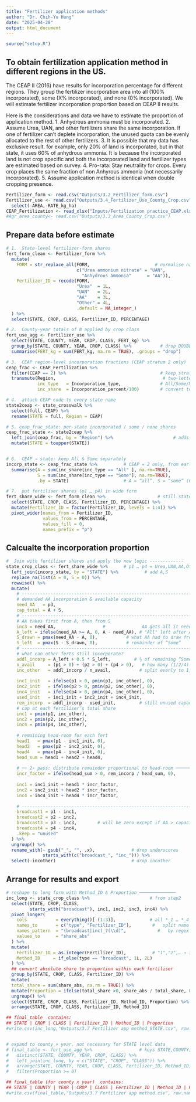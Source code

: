 ```yaml
---
title: "Fertilizer application methods"
author: "Dr. Chih-Yu Hung"
date: "2025-04-28"
output: html_document
---
```


```r
source("setup.R")
```

## To obtain fertilization application method in different regions in the US. 

The CEAP II (2016) have results for incorporation percentage for different regions. 
They group the fertilizer incorporation area into all (100% incorporated), some (X% incorporated), and none (0% incorporated). We will estimate fertilizer incorporation proportion based on CEAP II results. 

Here is the considerations and data we have to estimate the proportion of application method. 
1. Anhydrous ammonia must be incorporated. 
2. Assume Urea, UAN, and other fertilizers share the same incorporation. If one of fertilizer can't deplete incorporation, the unused quota can be evenly allocated to the rest of other fertilizers. 
3. It is possible that my data has exclusive result. for example, only 20% of land is incorporated, but in that state, it uses 60% of anhydrous ammonia. It is because the incorporated land is not crop specific and both the incorporated land and fertilizer types are estimated based on survey. 
4. Pro-rata: Stay neutrality for crops. Every crop places the same fraction of non Anhyrous ammonia (not necessarily incorporated). 
5. Assume application method is identical when double cropping presence.

```r
Fertilizer_form <- read.csv("Outputs/3.2_Fertilizer_form.csv")
Fertilizer_use <- read.csv("Outputs/3.4_Fertilizer_Use_County_Crop.csv") %>%
  select(-AREA,-RATE_kg_ha)
CEAP_Fertilization <- read_xlsx("Inputs/Fertilization practice_CEAP.xlsx")
#Agr_area_county<- read.csv("Outputs/3.3_Area_County_Crop.csv")
```


## Prepare data before estimate


```r
# 1.  State‑level fertilizer‑form shares
fert_form_clean <- Fertilizer_form %>%
  mutate(
    FORM = str_replace_all(FORM,                         # normalise names
                           c("Urea ammonium nitrate" = "UAN",
                             "Anhydrous ammonia"      = "AA")),
    Fertilizer_ID = recode(FORM,
                           "Urea"  = 1L,
                           "UAN"   = 2L,
                           "AA"    = 3L,
                           "Other" = 4L,
                           .default = NA_integer_)
  ) %>%
  select(STATE, CROP, CLASS, Fertilizer_ID, PERCENTAGE)

# 2.  County‑year totals of N applied by crop class
fert_use_agg <- Fertilizer_use %>%
  select(STATE, COUNTY, YEAR, CROP, CLASS, FERT_kg) %>%
  group_by(STATE, COUNTY, YEAR, CROP, CLASS) %>%           # drop DOUBLE
  summarise(FERT_kg = sum(FERT_kg, na.rm = TRUE), .groups = "drop")

# 3.  CEAP region‑level incorporation fractions (CEAP stratum 2 only)
ceap_frac <- CEAP_Fertilization %>%
  filter(CEAP == 2) %>%                                    # keep stratum 2
  transmute(Region,                                         # two‑letter CEAP code
            inc_type   = Incorporation_type,               # All/Some/None
            inc_share  = Incorporation_percent/100)        # convert to fraction

# 4.  attach CEAP code to every state name 
state2ceap <- state_crosswalk %>%
  select(full, CEAP) %>%
  rename(STATE = full, Region = CEAP)

# 5. ceap_frac_state: per‐state incorporated / some / none shares
ceap_frac_state <- state2ceap %>%
  left_join(ceap_frac, by = "Region") %>%                       # adds inc_type & inc_share
  mutate(STATE = toupper(STATE))


# 6.  CEAP → state: keep All & Some separately 
incorp_state <- ceap_frac_state %>%          # CEAP = 2 only, from earlier step
  summarise(A = sum(inc_share[inc_type == "All" ], na.rm=TRUE),
            S = sum(inc_share[inc_type == "Some"], na.rm=TRUE),
            .by = STATE)                     # A = “all”, S = “some” (0–1 scale)

# 7.  put fertiliser shares (p1 … p4) in wide form 
fert_share_wide <- fert_form_clean %>%                    # still state‑level
  select(STATE, CROP, CLASS, Fertilizer_ID, PERCENTAGE) %>%
  mutate(Fertilizer_ID = factor(Fertilizer_ID, levels = 1:4)) %>%
  pivot_wider(names_from = Fertilizer_ID,
              values_from = PERCENTAGE,
              values_fill = 0,
              names_prefix = "p")        
```

## Calcualte the incorporation proportion
```r
#  Join with fertiliser shares and apply the new logic -------------
state_crop_class <- fert_share_wide %>%      # p1 … p4 = Urea,UAN,AA,Other
  left_join(incorp_state, by = "STATE") %>%          # add A,S
  replace_na(list(A = 0, S = 0)) %>%
  rowwise() %>%
  mutate(
    # ------------------------------------------------------------------
    # demanded AA incorporation & available capacity
    need_AA   = p3,
    cap_total = A + S,
    # ------------------------------------------------------------------
    # AA takes first from A, then from S
    inc3 = need_AA,                  #              AA gets all it needs
    A_left = ifelse(need_AA >= A, 0, A - need_AA), # "All" left after AA
    S_drawn = pmax(need_AA - A, 0),           # what AA had to draw from “Some”
    S_left  = pmax(S - S_drawn, 0),           # remainder of “Some”
    # ------------------------------------------------------------------
    # what can other ferts still incorporate?
    addl_incorp = A_left + 0.5 * S_left,         # ½ of remaining “Some”
    n_avail     = (p1 > 0) + (p2 > 0) + (p4 > 0),   # how many (1/2/4) present
    inc_other   = addl_incorp / n_avail,           # split evenly to 1,2,4
    
    inc1_init   = ifelse(p1 > 0, pmin(p1, inc_other), 0),
    inc2_init   = ifelse(p2 > 0, pmin(p2, inc_other), 0),
    inc4_init   = ifelse(p4 > 0, pmin(p4, inc_other), 0),
    used_init   = inc1_init + inc2_init + inc4_init,
    rem_incorp  = addl_incorp - used_init,         # still unused capacity
    # cap at each fertiliser’s total share
    inc1 = pmin(p1, inc_other),
    inc2 = pmin(p2, inc_other),
    inc4 = pmin(p4, inc_other),
    
    # remaining head‑room for each fert
    head1   = pmax(p1 - inc1_init, 0),
    head2   = pmax(p2 - inc2_init, 0),
    head4   = pmax(p4 - inc4_init, 0),
    head_sum = head1 + head2 + head4,
    
    # ── 2∘ pass: distribute remainder proportional to head‑room ───────
    incr_factor = ifelse(head_sum > 0, rem_incorp / head_sum, 0),
    
    inc1 = inc1_init + head1 * incr_factor,
    inc2 = inc2_init + head2 * incr_factor,
    inc4 = inc4_init + head4 * incr_factor,
    
    # ------------------------------------------------------------------
    broadcast1 = p1 - inc1,
    broadcast2 = p2 - inc2,
    broadcast3 = p3 - inc3,        # will be zero except if AA > capacity (rare)
    broadcast4 = p4 - inc4,
    .keep = "unused"
  ) %>%
  ungroup() %>%
  rename_with(~ gsub("_", "", .x),              # drop underscores
              starts_with(c("broadcast_", "inc_"))) %>%
  select(-incother)                             # drop incother
```

## Arrange for results and export
```r
# reshape to long form with Method_ID & Proportion ──────────────
inc_long <- state_crop_class %>%                       # from step2
  select(STATE, CROP, CLASS,
         starts_with("broadcast"), inc1, inc2, inc3, inc4) %>%
  pivot_longer(
    cols           = everything()[-(1:3)],             # all *_1 … *_4
    names_to       = c("type", "Fertilizer_ID"),        #   split name
    names_pattern  = "(broadcast|inc)_?(\\d)",            #   by regex
    values_to      = "share_abs"
  ) %>%
  mutate(
    Fertilizer_ID = as.integer(Fertilizer_ID),          # "1","2",… → int
    Method_ID     = if_else(type == "broadcast", 1L, 2L)
  ) %>%
  ## convert absolute share to proportion within each fertiliser
  group_by(STATE, CROP, CLASS, Fertilizer_ID) %>%
  mutate(
  total_share = sum(share_abs, na.rm = TRUE)) %>%
  mutate(Proportion = ifelse(total_share >0, share_abs / total_share, 0)) %>%
  ungroup() %>%
  select(STATE, CROP, CLASS, Fertilizer_ID, Method_ID, Proportion) %>%
  arrange(STATE, CROP, CLASS, Fertilizer_ID, Method_ID)

## final_table  contains:
## STATE | CROP | CLASS | Fertilizer_ID | Method_ID | Proportion
#write.csv(inc_long,"Outputs/3.7 Fertilizer app method_STATE.csv", row.names = FALSE)


# expand to county × year, not necessary for STATE level data
# final_table <- fert_use_agg %>%                  # keys STATE,COUNTY,YEAR,CROP,CLASS
#   distinct(STATE, COUNTY, YEAR, CROP, CLASS) %>%
#   left_join(inc_long, by = c("STATE", "CROP", "CLASS")) %>%
#   arrange(STATE, COUNTY, YEAR, CROP, CLASS, Fertilizer_ID, Method_ID) %>%
#   filter(Proportion >= 0)

## final_table (for county x year)  contains:
## STATE | COUNTY | YEAR | CROP | CLASS | Fertilizer_ID | Method_ID | Proportion
#write.csv(final_table,"Outputs/3.7 Fertilizer app method.csv", row.names = FALSE)



```